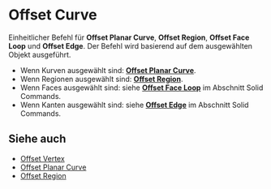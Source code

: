 
# Offset Curve

<Reference shortcut="O" command="Offset Curve" button="Im vorgeschlagenen Befehlsmenü"  buttonIcon='button-offset-curve'/>

Einheitlicher Befehl für **Offset Planar Curve**, **Offset Region**, **Offset Face Loop** und **Offset Edge**. Der Befehl wird basierend auf dem ausgewählten Objekt ausgeführt.
   - Wenn Kurven ausgewählt sind: [**Offset Planar Curve**](offset-planar-curve).
   - Wenn Regionen ausgewählt sind: [**Offset Region**](offset-region).
   - Wenn Faces ausgewählt sind: siehe [**Offset Face Loop**](/solid/offset-face-loop) im Abschnitt Solid Commands.
   - Wenn Kanten ausgewählt sind: siehe [**Offset Edge**](/solid/offset-edge) im Abschnitt Solid Commands.

## Siehe auch
- [Offset Vertex](offset-vertex)
- [Offset Planar Curve](offset-planar-curve)
- [Offset Region](offset-region)